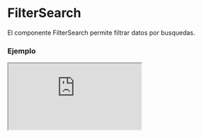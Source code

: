 # FilterSearch

El componente FilterSearch permite filtrar datos por busquedas.


### Ejemplo

<Iframe
  minHeightIframe="30dvh"
  src="https://fenextjs-component-storybook.vercel.app/iframe.html?args=&id=filter-search--index&viewMode=story"
/>

### Importación

Para importar el componente FilterSearch, se puede hacer desde fenextjs

```tsx copy
import { FilterSearch } from "fenextjs";
```

### Parámetros

| Parámetro       | Tipo                             | Requerido | Default   | Descripcion                                                   |
| --------------- | -------------------------------- | --------- | --------- | ------------------------------------------------------------- |
| nameFilter      | string                           | no        | undefined | Nombre único para el filtro, utilizado en el contexto global. |
| defaultValue    | SearchDataProps                  | no        | \{\}      | Valor inicial del filtro de busqueda.                         |
| onChange        | (data: SearchDataProps) =\> void | no        | undefined | Función que se ejecuta cuando cambia el valor del busqueda.   |
| className       | string                           | no        | ''        | Clase CSS para personalizar el contenedor principal.          |
| classNameSearch | InputSearchClassProps            | no        | \{\}      | Clase CSS para personalizar el InputSearch.                   |

### Storybook

Para ver el storybook del componente lo puede hacer con este [link](https://fenextjs-component-storybook.vercel.app/?path=/story/filter-search--index)

### Usos

- Básico

```tsx copy
<FilterSearch />
```

- Con valores iniciales

```tsx copy
<FilterSearch defaultValue={{ search: "" }} />
```

